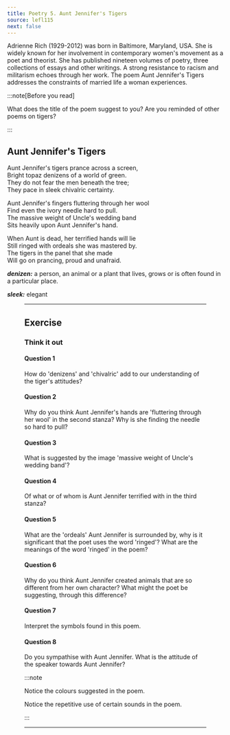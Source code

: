 ```yaml
---
title: Poetry 5. Aunt Jennifer's Tigers
source: lefl115
next: false
---
```



<Card id="poet" title="About the poet">

Adrienne Rich (1929-2012) was born in Baltimore, Maryland, USA. She is widely
known for her involvement in contemporary women's movement as a poet and
theorist. She has published nineteen volumes of poetry, three collections of
essays and other writings. A strong resistance to racism and militarism echoes
through her work. The poem Aunt Jennifer's Tigers addresses the constraints of
married life a woman experiences.

</Card>

:::note[Before you read]

What does the title of the poem suggest to you? Are you reminded of other poems
on tigers?

:::

## Aunt Jennifer's Tigers

Aunt Jennifer's tigers prance across a screen,\
Bright topaz denizens of a world of green.\
They do not fear the men beneath the tree;\
They pace in sleek chivalric certainty.

Aunt Jennifer's fingers fluttering through her wool\
Find even the ivory needle hard to pull.\
The massive weight of Uncle's wedding band\
Sits heavily upon Aunt Jennifer's hand.

When Aunt is dead, her terrified hands will lie\
Still ringed with ordeals she was mastered by.\
The tigers in the panel that she made\
Will go on prancing, proud and unafraid.

_**denizen:**_ a person, an animal or a plant that lives, grows or is often
found in a particular place.

_**sleek:**_ elegant

<Figure
    halfWidth={true}
    invertible={true}
    images={[
        { src: import('./res/fig_15.1.png'), alt: 'Fig. 15.1' },
    ]}
/>

---

## Exercise

### Think it out

#### Question 1

How do 'denizens' and 'chivalric' add to our understanding of the tiger's
attitudes?

#### Question 2

Why do you think Aunt Jennifer's hands are 'fluttering through her wool' in the
second stanza? Why is she finding the needle so hard to pull?

#### Question 3

What is suggested by the image 'massive weight of Uncle's wedding band'?

#### Question 4

Of what or of whom is Aunt Jennifer terrified with in the third stanza?

#### Question 5

What are the 'ordeals' Aunt Jennifer is surrounded by, why is it significant
that the poet uses the word 'ringed'? What are the meanings of the word 'ringed'
in the poem?

#### Question 6

Why do you think Aunt Jennifer created animals that are so different from her
own character? What might the poet be suggesting, through this difference?

#### Question 7

Interpret the symbols found in this poem.

#### Question 8

Do you sympathise with Aunt Jennifer. What is the attitude of the speaker
towards Aunt Jennifer?

:::note

Notice the colours suggested in the poem.

Notice the repetitive use of certain sounds in the poem.

:::

---
